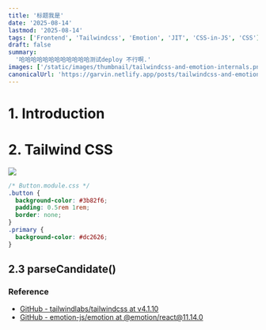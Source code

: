 ```yaml
---
title: '标题我是'
date: '2025-08-14'
lastmod: '2025-08-14'
tags: ['Frontend', 'Tailwindcss', 'Emotion', 'JIT', 'CSS-in-JS', 'CSS']
draft: false
summary:
  '哈哈哈哈哈哈哈哈哈哈哈哈测试deploy 不行啊.'
images: ['/static/images/thumbnail/tailwindcss-and-emotion-internals.png']
canonicalUrl: 'https://garvin.netlify.app/posts/tailwindcss-and-emotion-internals/'
---
```


# 1. Introduction


# 2. Tailwind CSS


![](/static/images/tailwindcss-and-emotion-internals/tailwind-architecture.png)


```css
/* Button.module.css */
.button {
  background-color: #3b82f6;
  padding: 0.5rem 1rem;
  border: none;
}
.primary {
  background-color: #dc2626;
}
```


## 2.3 parseCandidate()




### Reference

- [GitHub - tailwindlabs/tailwindcss at v4.1.10](https://github.com/tailwindlabs/tailwindcss/tree/v4.1.10)
- [GitHub - emotion-js/emotion at @emotion/react@11.14.0](https://github.com/emotion-js/emotion/tree/%40emotion/react%4011.14.0)
